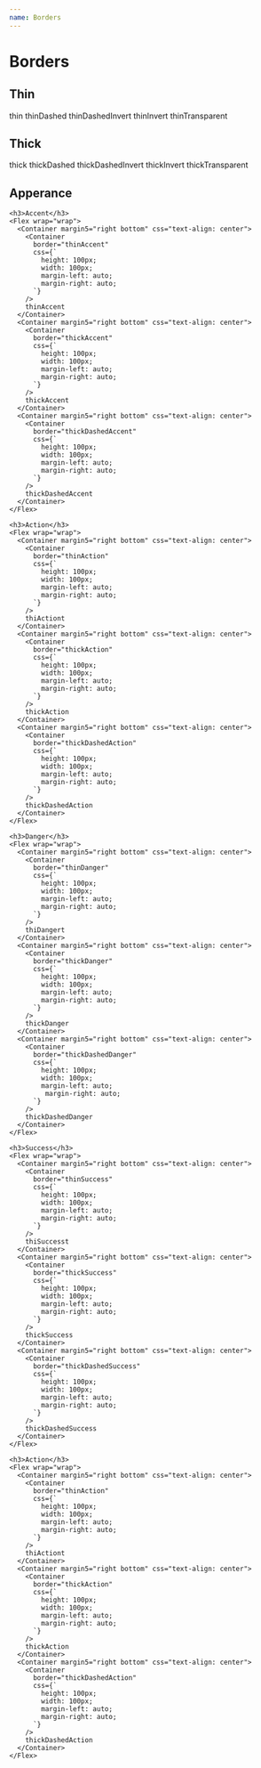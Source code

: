 ```yaml
---
name: Borders
---
```



# Borders

## Thin

<Playground>
  <ThemeProvider>
    <Flex wrap="wrap">
      <Container margin5="right bottom" css="text-align: center">
        <Container
          border="thin"
          css={`
            height: 100px;
            width: 100px;
            margin-left: auto;
            margin-right: auto;
          `}
        />
        thin
      </Container>
      <Container margin5="right bottom" css="text-align: center">
        <Container
          border="thinDashed"
          css={`
            height: 100px;
            width: 100px;
            margin-left: auto;
            margin-right: auto;
          `}
        />
        thinDashed
      </Container>
      <Container margin5="right bottom" css="text-align: center">
        <Container
          border="thinDashedInvert"
          css={`
            height: 100px;
            width: 100px;
            margin-left: auto;
            margin-right: auto;
          `}
        />
        thinDashedInvert
      </Container>
      <Container margin5="right bottom" css="text-align: center">
        <Container
          border="thinInvert"
          css={`
            height: 100px;
            width: 100px;
            margin-left: auto;
            margin-right: auto;
          `}
        />
        thinInvert
      </Container>
      <Container margin5="right bottom" css="text-align: center">
        <Container
          border="thinTransparent"
          css={`
            height: 100px;
            width: 100px;
            margin-left: auto;
            margin-right: auto;
          `}
        />
        thinTransparent
      </Container>
    </Flex>
  </ThemeProvider>
</Playground>

## Thick

<Playground>
  <ThemeProvider>
    <Flex wrap="wrap">
      <Container margin5="right bottom" css="text-align: center">
        <Container
          border="thick"
          css={`
            height: 100px;
            width: 100px;
            margin-left: auto;
            margin-right: auto;
          `}
        />
        thick
      </Container>
      <Container margin5="right bottom" css="text-align: center">
        <Container
          border="thickDashed"
          css={`
            height: 100px;
            width: 100px;
            margin-left: auto;
            margin-right: auto;
          `}
        />
        thickDashed
      </Container>
      <Container margin5="right bottom" css="text-align: center">
        <Container
          border="thickDashedInvert"
          css={`
            height: 100px;
            width: 100px;
            margin-left: auto;
            margin-right: auto;
          `}
        />
        thickDashedInvert
      </Container>
      <Container margin5="right bottom" css="text-align: center">
        <Container
          border="thickInvert"
          css={`
            height: 100px;
            width: 100px;
            margin-left: auto;
            margin-right: auto;
          `}
        />
        thickInvert
      </Container>
      <Container margin5="right bottom" css="text-align: center">
        <Container
          border="thickTransparent"
          css={`
            height: 100px;
            width: 100px;
            margin-left: auto;
            margin-right: auto;
          `}
        />
        thickTransparent
      </Container>
    </Flex>
  </ThemeProvider>
</Playground>

## Apperance

<Playground>
  <ThemeProvider>

    <h3>Accent</h3>
    <Flex wrap="wrap">
      <Container margin5="right bottom" css="text-align: center">
        <Container
          border="thinAccent"
          css={`
            height: 100px;
            width: 100px;
            margin-left: auto;
            margin-right: auto;
          `}
        />
        thinAccent
      </Container>
      <Container margin5="right bottom" css="text-align: center">
        <Container
          border="thickAccent"
          css={`
            height: 100px;
            width: 100px;
            margin-left: auto;
            margin-right: auto;
          `}
        />
        thickAccent
      </Container>
      <Container margin5="right bottom" css="text-align: center">
        <Container
          border="thickDashedAccent"
          css={`
            height: 100px;
            width: 100px;
            margin-left: auto;
            margin-right: auto;
          `}
        />
        thickDashedAccent
      </Container>
    </Flex>

    <h3>Action</h3>
    <Flex wrap="wrap">
      <Container margin5="right bottom" css="text-align: center">
        <Container
          border="thinAction"
          css={`
            height: 100px;
            width: 100px;
            margin-left: auto;
            margin-right: auto;
          `}
        />
        thiActiont
      </Container>
      <Container margin5="right bottom" css="text-align: center">
        <Container
          border="thickAction"
          css={`
            height: 100px;
            width: 100px;
            margin-left: auto;
            margin-right: auto;
          `}
        />
        thickAction
      </Container>
      <Container margin5="right bottom" css="text-align: center">
        <Container
          border="thickDashedAction"
          css={`
            height: 100px;
            width: 100px;
            margin-left: auto;
            margin-right: auto;
          `}
        />
        thickDashedAction
      </Container>
    </Flex>

    <h3>Danger</h3>
    <Flex wrap="wrap">
      <Container margin5="right bottom" css="text-align: center">
        <Container
          border="thinDanger"
          css={`
            height: 100px;
            width: 100px;
            margin-left: auto;
            margin-right: auto;
          `}
        />
        thiDangert
      </Container>
      <Container margin5="right bottom" css="text-align: center">
        <Container
          border="thickDanger"
          css={`
            height: 100px;
            width: 100px;
            margin-left: auto;
            margin-right: auto;
          `}
        />
        thickDanger
      </Container>
      <Container margin5="right bottom" css="text-align: center">
        <Container
          border="thickDashedDanger"
          css={`
            height: 100px;
            width: 100px;
            margin-left: auto;
             margin-right: auto;
          `}
        />
        thickDashedDanger
      </Container>
    </Flex>

    <h3>Success</h3>
    <Flex wrap="wrap">
      <Container margin5="right bottom" css="text-align: center">
        <Container
          border="thinSuccess"
          css={`
            height: 100px;
            width: 100px;
            margin-left: auto;
            margin-right: auto;
          `}
        />
        thiSuccesst
      </Container>
      <Container margin5="right bottom" css="text-align: center">
        <Container
          border="thickSuccess"
          css={`
            height: 100px;
            width: 100px;
            margin-left: auto;
            margin-right: auto;
          `}
        />
        thickSuccess
      </Container>
      <Container margin5="right bottom" css="text-align: center">
        <Container
          border="thickDashedSuccess"
          css={`
            height: 100px;
            width: 100px;
            margin-left: auto;
            margin-right: auto;
          `}
        />
        thickDashedSuccess
      </Container>
    </Flex>

    <h3>Action</h3>
    <Flex wrap="wrap">
      <Container margin5="right bottom" css="text-align: center">
        <Container
          border="thinAction"
          css={`
            height: 100px;
            width: 100px;
            margin-left: auto;
            margin-right: auto;
          `}
        />
        thiActiont
      </Container>
      <Container margin5="right bottom" css="text-align: center">
        <Container
          border="thickAction"
          css={`
            height: 100px;
            width: 100px;
            margin-left: auto;
            margin-right: auto;
          `}
        />
        thickAction
      </Container>
      <Container margin5="right bottom" css="text-align: center">
        <Container
          border="thickDashedAction"
          css={`
            height: 100px;
            width: 100px;
            margin-left: auto;
            margin-right: auto;
          `}
        />
        thickDashedAction
      </Container>
    </Flex>

  </ThemeProvider>
</Playground>
